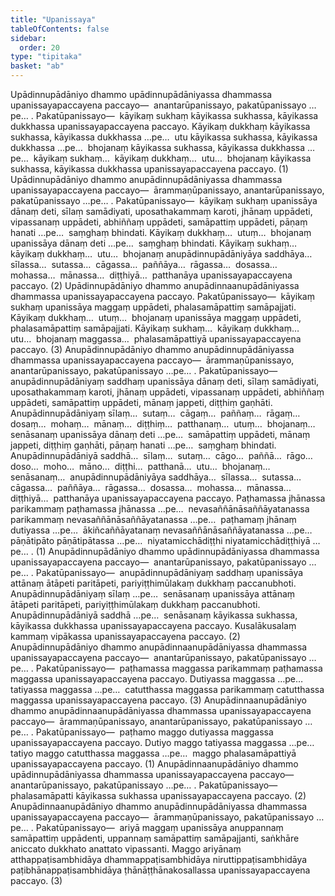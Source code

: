```yaml
---
title: "Upanissaya"
tableOfContents: false
sidebar:
  order: 20
type: "tipitaka"
basket: "ab"
---
```



<DynamicBreadcrumb />

<Division number="61">

<Paragraph number="2653">
Upādinnupādāniyo dhammo upādinnupādāniyassa dhammassa upanissayapaccayena paccayo—  anantarūpanissayo, pakatūpanissayo …pe… . <Emphasis>Pakatūpanissayo</Emphasis>—  kāyikaṃ sukhaṃ kāyikassa sukhassa, kāyikassa dukkhassa upanissayapaccayena paccayo. Kāyikaṃ dukkhaṃ kāyikassa sukhassa, kāyikassa dukkhassa …pe…  utu kāyikassa sukhassa, kāyikassa dukkhassa …pe…  bhojanaṃ kāyikassa sukhassa, kāyikassa dukkhassa …pe…  kāyikaṃ sukhaṃ…  kāyikaṃ dukkhaṃ…  utu…  bhojanaṃ kāyikassa sukhassa, kāyikassa dukkhassa upanissayapaccayena paccayo. (1)
</Paragraph>

<Paragraph number="2654">
Upādinnupādāniyo dhammo anupādinnupādāniyassa dhammassa upanissayapaccayena paccayo—  ārammaṇūpanissayo, anantarūpanissayo, pakatūpanissayo …pe… . <Emphasis>Pakatūpanissayo</Emphasis>—  kāyikaṃ sukhaṃ upanissāya dānaṃ deti, sīlaṃ samādiyati, uposathakammaṃ karoti, jhānaṃ uppādeti, vipassanaṃ uppādeti, abhiññaṃ uppādeti, samāpattiṃ uppādeti, pāṇaṃ hanati …pe…  saṃghaṃ bhindati. Kāyikaṃ dukkhaṃ…  utuṃ…  bhojanaṃ upanissāya dānaṃ deti …pe…  saṃghaṃ bhindati. Kāyikaṃ sukhaṃ…  kāyikaṃ dukkhaṃ…  utu…  bhojanaṃ anupādinnupādāniyāya saddhāya…  sīlassa…  sutassa…  cāgassa…  paññāya…  rāgassa…  dosassa…  mohassa…  mānassa…  diṭṭhiyā…  patthanāya upanissayapaccayena paccayo. (2)
</Paragraph>

<Paragraph number="2655">
Upādinnupādāniyo dhammo anupādinnaanupādāniyassa dhammassa upanissayapaccayena paccayo. <Emphasis>Pakatūpanissayo</Emphasis>—  kāyikaṃ sukhaṃ upanissāya maggaṃ uppādeti, phalasamāpattiṃ samāpajjati. Kāyikaṃ dukkhaṃ…  utuṃ…  bhojanaṃ upanissāya maggaṃ uppādeti, phalasamāpattiṃ samāpajjati. Kāyikaṃ sukhaṃ…  kāyikaṃ dukkhaṃ…  utu…  bhojanaṃ maggassa…  phalasamāpattiyā upanissayapaccayena paccayo. (3)
</Paragraph>

</Division>
<Division number="62">

<Paragraph number="2656">
Anupādinnupādāniyo dhammo anupādinnupādāniyassa dhammassa upanissayapaccayena paccayo—  ārammaṇūpanissayo, anantarūpanissayo, pakatūpanissayo …pe… . <Emphasis>Pakatūpanissayo</Emphasis>—  anupādinnupādāniyaṃ saddhaṃ upanissāya dānaṃ deti, sīlaṃ samādiyati, uposathakammaṃ karoti, jhānaṃ uppādeti, vipassanaṃ uppādeti, abhiññaṃ uppādeti, samāpattiṃ uppādeti, mānaṃ jappeti, diṭṭhiṃ gaṇhāti. Anupādinnupādāniyaṃ sīlaṃ…  sutaṃ…  cāgaṃ…  paññaṃ…  rāgaṃ…  dosaṃ…  mohaṃ…  mānaṃ…  diṭṭhiṃ…  patthanaṃ…  utuṃ…  bhojanaṃ…  senāsanaṃ upanissāya dānaṃ deti …pe…  samāpattiṃ uppādeti, mānaṃ jappeti, diṭṭhiṃ gaṇhāti, pāṇaṃ hanati …pe…  saṃghaṃ bhindati. Anupādinnupādāniyā saddhā…  sīlaṃ…  sutaṃ…  cāgo…  paññā…  rāgo…  doso…  moho…  māno…  diṭṭhi…  patthanā…  utu…  bhojanaṃ…  senāsanaṃ…  anupādinnupādāniyāya saddhāya…  sīlassa…  sutassa…  cāgassa…  paññāya…  rāgassa…  dosassa…  mohassa…  mānassa…  diṭṭhiyā…  patthanāya upanissayapaccayena paccayo. Paṭhamassa jhānassa parikammaṃ paṭhamassa jhānassa …pe…  nevasaññānāsaññāyatanassa parikammaṃ nevasaññānāsaññāyatanassa …pe…  paṭhamaṃ jhānaṃ dutiyassa …pe…  ākiñcaññāyatanaṃ nevasaññānāsaññāyatanassa …pe…  pāṇātipāto pāṇātipātassa …pe…  niyatamicchādiṭṭhi niyatamicchādiṭṭhiyā …pe… . (1)
</Paragraph>

<Paragraph number="2657">
Anupādinnupādāniyo dhammo upādinnupādāniyassa dhammassa upanissayapaccayena paccayo—  anantarūpanissayo, pakatūpanissayo …pe… . <Emphasis>Pakatūpanissayo</Emphasis>—  anupādinnupādāniyaṃ saddhaṃ upanissāya attānaṃ ātāpeti paritāpeti, pariyiṭṭhimūlakaṃ dukkhaṃ paccanubhoti. Anupādinnupādāniyaṃ sīlaṃ …pe…  senāsanaṃ upanissāya attānaṃ ātāpeti paritāpeti, pariyiṭṭhimūlakaṃ dukkhaṃ paccanubhoti. Anupādinnupādāniyā saddhā …pe…  senāsanaṃ kāyikassa sukhassa, kāyikassa dukkhassa upanissayapaccayena paccayo. Kusalākusalaṃ kammaṃ vipākassa upanissayapaccayena paccayo. (2)
</Paragraph>

<Paragraph number="2658">
Anupādinnupādāniyo dhammo anupādinnaanupādāniyassa dhammassa upanissayapaccayena paccayo—  anantarūpanissayo, pakatūpanissayo …pe… . <Emphasis>Pakatūpanissayo</Emphasis>—  paṭhamassa maggassa parikammaṃ paṭhamassa maggassa upanissayapaccayena paccayo. Dutiyassa maggassa …pe…  tatiyassa maggassa …pe…  catutthassa maggassa parikammaṃ catutthassa maggassa upanissayapaccayena paccayo. (3)
</Paragraph>

</Division>
<Division number="63">

<Paragraph number="2659">
Anupādinnaanupādāniyo dhammo anupādinnaanupādāniyassa dhammassa upanissayapaccayena paccayo—  ārammaṇūpanissayo, anantarūpanissayo, pakatūpanissayo …pe… . <Emphasis>Pakatūpanissayo</Emphasis>—  paṭhamo maggo dutiyassa maggassa upanissayapaccayena paccayo. Dutiyo maggo tatiyassa maggassa …pe…  tatiyo maggo catutthassa maggassa …pe…  maggo phalasamāpattiyā upanissayapaccayena paccayo. (1)
</Paragraph>

<Paragraph number="2660">
Anupādinnaanupādāniyo dhammo upādinnupādāniyassa dhammassa upanissayapaccayena paccayo—  anantarūpanissayo, pakatūpanissayo …pe… . <Emphasis>Pakatūpanissayo</Emphasis>—  phalasamāpatti kāyikassa sukhassa upanissayapaccayena paccayo. (2)
</Paragraph>

<Paragraph number="2661">
Anupādinnaanupādāniyo dhammo anupādinnupādāniyassa dhammassa upanissayapaccayena paccayo—  ārammaṇūpanissayo, pakatūpanissayo …pe… . <Emphasis>Pakatūpanissayo</Emphasis>—  ariyā maggaṃ upanissāya anuppannaṃ samāpattiṃ uppādenti, uppannaṃ samāpattiṃ samāpajjanti, saṅkhāre aniccato dukkhato anattato vipassanti. Maggo ariyānaṃ atthappaṭisambhidāya dhammappaṭisambhidāya niruttippaṭisambhidāya paṭibhānappaṭisambhidāya ṭhānāṭṭhānakosallassa upanissayapaccayena paccayo. (3)
</Paragraph>
</Division>